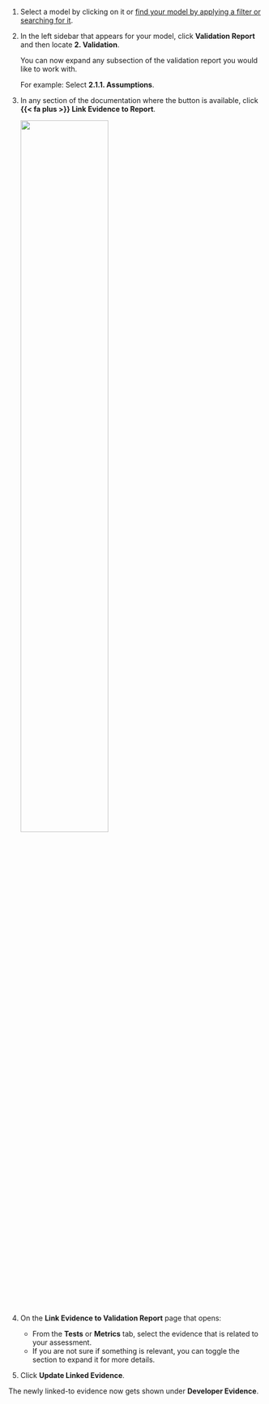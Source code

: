 1. Select a model by clicking on it or [find your model by applying a filter or searching for it](/guide/model-inventory/working-with-model-inventory.qmd#search-filter-and-sort-models).

1. In the left sidebar that appears for your model, click **Validation Report** and then locate **2. Validation**.

   You can now expand any subsection of the validation report you would like to work with.

   For example: Select **2.1.1. Assumptions**.

1. In any section of the documentation where the button is available, click **{{< fa plus >}} Link Evidence to Report**. 

   ![](/guide/model-validation/link-evidence.png){width=60% fig-alt="A screenshot of the validation report section 2.1.1. that shows a compliance assessment with the option to link to evidence"}

1. On the **Link Evidence to Validation Report** page that opens:

   - From the **Tests** or **Metrics** tab, select the evidence that is related to your assessment. 
   - If you are not sure if something is relevant, you can toggle the section to expand it for more details. 

1. Click **Update Linked Evidence**.

The newly linked-to evidence now gets shown under **Developer Evidence**.
